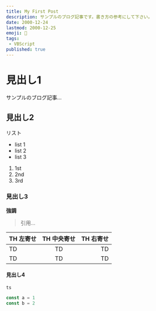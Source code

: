 ```yaml
---
title: My First Post
description: サンプルのブログ記事です。書き方の参考にして下さい。
date: 2000-12-24
lastmod: 2000-12-25
emoji: 🔰
tags: 
 - VBScript  
published: true
---
```


# 見出し1

サンプルのブログ記事...

## 見出し2

リスト

- list 1
- list 2
- list 3

1. 1st
2. 2nd
3. 3rd

### 見出し3

**強調**

> 引用...

| TH 左寄せ | TH 中央寄せ | TH 右寄せ |
| :--- | :---: | ---: |
| TD | TD | TD |
| TD | TD | TD |

#### 見出し4

`ts`  

```ts
const a = 1
const b = 2
```